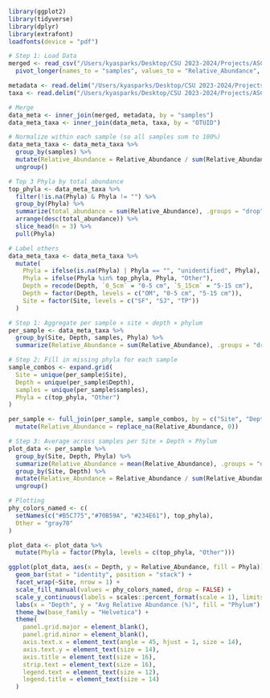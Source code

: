 ```r
library(ggplot2)
library(tidyverse)
library(dplyr)
library(extrafont)
loadfonts(device = "pdf")
```


```r
# Step 1: Load Data
merged <- read_csv("/Users/kyasparks/Desktop/CSU 2023-2024/Projects/ASCC/ASCC_July2024_USETHIS_ks/ITS/ITS_denoise_files/ASCC_ITS_feature_table_rem_RELABUND.csv") %>%
  pivot_longer(names_to = "samples", values_to = "Relative_Abundance", 2:305)

metadata <- read.delim("/Users/kyasparks/Desktop/CSU 2023-2024/Projects/ASCC/ASCC_July2024_USETHIS_ks/ITS/ITS_metadata/ASCC_ITS_metadata_rem.txt")
taxa <- read.delim("/Users/kyasparks/Desktop/CSU 2023-2024/Projects/ASCC/ASCC_July2024_USETHIS_ks/ITS/ITS_taxonomy/taxonomy_ITS_ASCC.txt")

# Merge
data_meta <- inner_join(merged, metadata, by = "samples")
data_meta_taxa <- inner_join(data_meta, taxa, by = "OTUID")
```

```r
# Normalize within each sample (so all samples sum to 100%)
data_meta_taxa <- data_meta_taxa %>%
  group_by(samples) %>%
  mutate(Relative_Abundance = Relative_Abundance / sum(Relative_Abundance, na.rm = TRUE) * 100) %>%
  ungroup()
```

```r
# Top 3 Phyla by total abundance
top_phyla <- data_meta_taxa %>%
  filter(!is.na(Phyla) & Phyla != "") %>%
  group_by(Phyla) %>%
  summarize(total_abundance = sum(Relative_Abundance), .groups = "drop") %>%
  arrange(desc(total_abundance)) %>%
  slice_head(n = 3) %>%
  pull(Phyla)
```

```r
# Label others
data_meta_taxa <- data_meta_taxa %>%
  mutate(
    Phyla = ifelse(is.na(Phyla) | Phyla == "", "unidentified", Phyla),
    Phyla = ifelse(Phyla %in% top_phyla, Phyla, "Other"),
    Depth = recode(Depth, `0_5cm` = "0-5 cm", `5_15cm` = "5-15 cm"),
    Depth = factor(Depth, levels = c("OM", "0-5 cm", "5-15 cm")),
    Site = factor(Site, levels = c("SF", "SJ", "TP"))
  )
```

```r
# Step 1: Aggregate per sample × site × depth × phylum
per_sample <- data_meta_taxa %>%
  group_by(Site, Depth, samples, Phyla) %>%
  summarize(Relative_Abundance = sum(Relative_Abundance), .groups = "drop")

# Step 2: Fill in missing phyla for each sample
sample_combos <- expand.grid(
  Site = unique(per_sample$Site),
  Depth = unique(per_sample$Depth),
  samples = unique(per_sample$samples),
  Phyla = c(top_phyla, "Other")
)

per_sample <- full_join(per_sample, sample_combos, by = c("Site", "Depth", "samples", "Phyla")) %>%
  mutate(Relative_Abundance = replace_na(Relative_Abundance, 0))
```

```r
# Step 3: Average across samples per Site × Depth × Phylum
plot_data <- per_sample %>%
  group_by(Site, Depth, Phyla) %>%
  summarize(Relative_Abundance = mean(Relative_Abundance), .groups = "drop") %>%
  group_by(Site, Depth) %>%
  mutate(Relative_Abundance = Relative_Abundance / sum(Relative_Abundance) * 100) %>%
  ungroup()
```

```r
# Plotting
phy_colors_named <- c(
  setNames(c("#B5C775","#70B59A", "#234E61"), top_phyla),
  Other = "gray70"
)

plot_data <- plot_data %>%
  mutate(Phyla = factor(Phyla, levels = c(top_phyla, "Other")))

ggplot(plot_data, aes(x = Depth, y = Relative_Abundance, fill = Phyla)) +
  geom_bar(stat = "identity", position = "stack") +
  facet_wrap(~Site, nrow = 1) +
  scale_fill_manual(values = phy_colors_named, drop = FALSE) +
  scale_y_continuous(labels = scales::percent_format(scale = 1), limits = c(0, 100)) +
  labs(x = "Depth", y = "Avg Relative Abundance (%)", fill = "Phylum") +
  theme_bw(base_family = "Helvetica") +
  theme(
    panel.grid.major = element_blank(),
    panel.grid.minor = element_blank(),
    axis.text.x = element_text(angle = 45, hjust = 1, size = 14),
    axis.text.y = element_text(size = 14),
    axis.title = element_text(size = 16),
    strip.text = element_text(size = 16),
    legend.text = element_text(size = 12),
    legend.title = element_text(size = 14)
  )
```